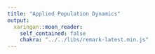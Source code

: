 ```yaml
---
title: "Applied Population Dynamics"
output:
  xaringan::moon_reader:
    self_contained: false
    chakra: "../../libs/remark-latest.min.js"
---
```



